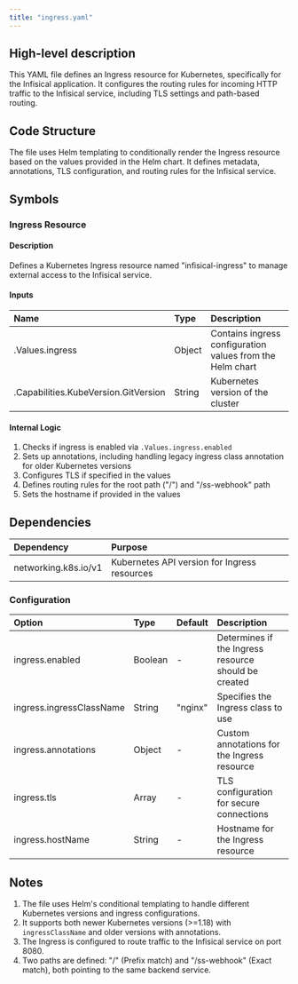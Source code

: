 ```yaml
---
title: "ingress.yaml"
---
```


## High-level description
This YAML file defines an Ingress resource for Kubernetes, specifically for the Infisical application. It configures the routing rules for incoming HTTP traffic to the Infisical service, including TLS settings and path-based routing.

## Code Structure
The file uses Helm templating to conditionally render the Ingress resource based on the values provided in the Helm chart. It defines metadata, annotations, TLS configuration, and routing rules for the Infisical service.

## Symbols

### Ingress Resource
#### Description
Defines a Kubernetes Ingress resource named "infisical-ingress" to manage external access to the Infisical service.

#### Inputs
| Name | Type | Description |
|:-----|:-----|:------------|
| .Values.ingress | Object | Contains ingress configuration values from the Helm chart |
| .Capabilities.KubeVersion.GitVersion | String | Kubernetes version of the cluster |

#### Internal Logic
1. Checks if ingress is enabled via `.Values.ingress.enabled`
2. Sets up annotations, including handling legacy ingress class annotation for older Kubernetes versions
3. Configures TLS if specified in the values
4. Defines routing rules for the root path ("/") and "/ss-webhook" path
5. Sets the hostname if provided in the values

## Dependencies
| Dependency | Purpose |
|:-----------|:--------|
| networking.k8s.io/v1 | Kubernetes API version for Ingress resources |

### Configuration
| Option | Type | Default | Description |
|:-------|:-----|:--------|:------------|
| ingress.enabled | Boolean | - | Determines if the Ingress resource should be created |
| ingress.ingressClassName | String | "nginx" | Specifies the Ingress class to use |
| ingress.annotations | Object | - | Custom annotations for the Ingress resource |
| ingress.tls | Array | - | TLS configuration for secure connections |
| ingress.hostName | String | - | Hostname for the Ingress resource |

## Notes
1. The file uses Helm's conditional templating to handle different Kubernetes versions and ingress configurations.
2. It supports both newer Kubernetes versions (&gt;=1.18) with `ingressClassName` and older versions with annotations.
3. The Ingress is configured to route traffic to the Infisical service on port 8080.
4. Two paths are defined: "/" (Prefix match) and "/ss-webhook" (Exact match), both pointing to the same backend service.